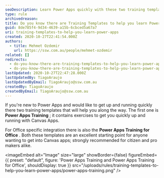```yaml
---
seoDescription: Learn Power Apps quickly with these two training templates, ideal for both citizen and pro makers, covering Canvas Apps and Office integrations.
type: rule
archivedreason:
title: Do you know there are Training Templates to help you learn Power Apps (Canvas)?
guid: 8de785f4-9d34-4639-a15b-6cbced5a67a7
uri: training-templates-to-help-you-learn-power-apps
created: 2020-10-27T22:41:54.000Z
authors:
  - title: Mehmet Ozdemir
    url: https://ssw.com.au/people/mehmet-ozdemir
related: []
redirects:
  - do-you-know-there-are-training-templates-to-help-you-learn-power-apps-canvas
  - do-you-know-there-are-training-templates-to-help-you-learn-power-apps-(canvas)
lastUpdated: 2020-10-27T22:47:28.000Z
lastUpdatedBy: TiagoAraujo
lastUpdatedByEmail: TiagoAraujo@ssw.com.au
createdBy: TiagoAraujo
createdByEmail: TiagoAraujo@ssw.com.au
---
```


If you're new to Power Apps and would like to get up and running quickly there two training templates that will help you along the way. The first one is **Power Apps Training** ; it contains exercises to get you quickly up and running with Canvas Apps.

For Office specific integration there is also the **Power Apps Training for Office** . Both these templates are an excellent starting point for anyone wanting to get into Canvas apps; strongly recommended for citizen and pro makers alike.

<imageEmbed
  alt="Image"
  size="large"
  showBorder={false}
  figureEmbed={{
    preset: "default",
    figure: 'Power Apps Training and Power Apps Training for Office',
    shouldDisplay: true
  }}
  src="/uploads/rules/training-templates-to-help-you-learn-power-apps/power-apps-training.png"
/>

